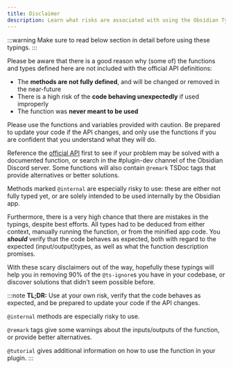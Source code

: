 ```yaml
---
title: Disclaimer
description: Learn what risks are associated with using the Obsidian Typings.
---
```


:::warning
Make sure to read below section in detail before using these typings.
:::

Please be aware that there is a good reason why (some of) the functions and types defined here are not included with the official API definitions:

-   The **methods are not fully defined**, and will be changed or removed in the near-future
-   There is a high risk of the **code behaving unexpectedly** if used improperly
-   The function was **never meant to be used**

Please use the functions and variables provided with caution.
Be prepared to update your code if the API changes, and only use the functions if you are confident that you understand what they will do.

Reference the [official API](https://github.com/obsidianmd/obsidian-api/blob/master/obsidian.d.ts) first to see if your problem may be solved with a documented function,
or search in the #plugin-dev channel of the Obsidian Discord server.
Some functions will also contain `@remark` TSDoc tags that provide alternatives or better solutions.

Methods marked `@internal` are especially risky to use: these are either not fully typed yet,
or are solely intended to be used internally by the Obsidian app.

Furthermore, there is a very high chance that there are mistakes in the typings, despite best efforts.
All types had to be deduced from either context, manually running the function, or from the minified app code.
You _**should**_ verify that the code behaves as expected, both with regard to the expected (input/output)types,
as well as what the function description promises.

With these scary disclaimers out of the way, hopefully these typings will help you in removing 90% of the `@ts-ignore`s you have in your codebase, or discover solutions that didn't seem possible before.


:::note
**TL;DR:** Use at your own risk, verify that the code behaves as expected, and be prepared to update your code if the API changes.

`@internal` methods are especially risky to use.

`@remark` tags give some warnings about the inputs/outputs of the function, or provide better alternatives.

`@tutorial` gives additional information on how to use the function in your plugin.
:::
